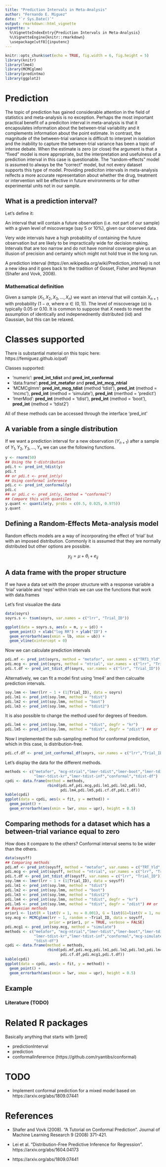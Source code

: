 ```yaml
---
title: "Prediction Intervals in Meta-Analysis"
author: "Fernando E. Miguez"
date: "`r Sys.Date()`"
output: rmarkdown::html_vignette
vignette: >
  %\VignetteIndexEntry{Prediction Intervals in Meta-Analysis}
  %\VignetteEngine{knitr::rmarkdown}
  \usepackage[utf8]{inputenc}
---
```


```r
knitr::opts_chunk$set(echo = TRUE, fig.width = 6, fig.height = 5)
library(knitr)
library(lme4)
library(MCMCglmm)
library(predintma)
library(ggplot2)
```

# Prediction

The topic of prediction has gained considerable attention in the field of statistics and meta-analysis is no exception. Perhaps the most important practical benefit of a prediciton interval in meta-analysis is that it encapsulates information about the between-trial variability and it complements information about the point estimate. In contrast, the magnitude of the between-trial variance is difficult to interpret in isolation and the inability to capture the between-trial variance has been a topic of intense debate. When the estimate is zero (or close) the argument is that a "fixed" model is more appropriate, but the interpretation and usefulness of a prediction interval in this case is questionable. The "random-effects" model is assumed to always be the "correct" model, but not every dataset supports this type of model. Providing prediciton intervals in meta-analysis relfects a more accurate representation about whether the drug, treatment or intervention will be effective in future environments or for other experimental units not in our sample.

## What is a prediction interval?

Let's define it:

An interval that will contain a future observation (i.e. not part of our sample) with a given level of miscoverage (say 5 or 10%), given our observed data.

Very wide intervals have a high probability of containing the future observation but are likely to be impractically wide for decision making. Intervals that are too narrow and do not have nominal coverage give us an illusion of precision and certainty which might not hold true in the long run.

A prediction interval (https://en.wikipedia.org/wiki/Prediction_interval) is not a new idea and it goes back to the tradition of Gosset, Fisher and Neyman (Shafer and Vovk, 2008). 

### Mathematical definition

Given a sample ($X_1, X_2, X_3, ..., X_n$) we want an interval that will contain $X_{n+1}$ with probability ($1 - \alpha$, where $\alpha \in (0,1)$). The level of miscoverage ($\alpha$) is typically 0.05 or 0.10. It is common to suppose that $X$ needs to meet the assumption of identically and indepenednently distributed (iid) and Gaussian, but this can be relaxed. 

# Classes supported

There is substantial material on this topic here: https://femiguez.github.io/paf/

Classes supported:

* 'numeric': **pred_int_tdist** and **pred_int_conformal**
* 'data.frame': **pred_int_metafor** and **pred_int_mcg_ntrial**
* 'MCMCglmm': **pred_int_mcg_tdist** (method 'tdist'), 
              **pred_int** (method = 'mcmc'),
              **pred_int** (method = 'simulate'),
              **pred_int** (merthod = 'predict')
* 'lmerMod': **pred_int** (method = 'tdist'),
             **pred_int** (method = 'boot'),
             **pred_int** (method = 'tdist2')
             
All of these methods can be accessed through the interface 'pred_int'

## A variable from a single distribution

If we want a prediction interval for a new observation ($Y_{n+1}$) after a sample of 
$Y_1,Y_2,Y_3,...,Y_n$ we can use the following functions.

```r
y <- rnorm(50)
## Using the t-distribution
pdi.t <- pred_int_tdist(y)
pdi.t
## or pdi.t <- pred_int(y)
## Using conformal inference
pdi.c <- pred_int_conformal(y)
pdi.c
## or pdi.c <- pred_int(y, method = "conformal")
## Compare this with quantiles
y.quant <- quantile(y, probs = c(0.5, 0.025, 0.975))
y.quant
```

## Defining a Random-Effects Meta-analysis model

Random effects models are a way of incorporating the effect of 'trial' but with an imposed distribution. Commonly it is assumed that they are normally distributed but other options are possible.

$$
y_{ij} = \mu + \theta_i + e_{ij} 
$$

## A data frame with the proper structure

If we have a data set with the proper structure with a response variable a 'trial' variable and 'reps' within trials we can use the functions that work with data.frames

Let's first visualize the data
```r
data(soyrs)
soyrs.s <- tsum(soyrs, var.names = c("lrr", "Trial_ID"))

ggplot(data = soyrs.s, aes(x = m, y = id)) + 
  geom_point() + xlab("log RR") + ylab("ID") +
  geom_errorbarh(aes(xmin = lb, xmax = ub)) + 
  geom_vline(xintercept = 0)
```

Now we can calculate prediction intervals

```r
pdi.mf <- pred_int(soyrs, method = "metafor", var.names = c("TRT1_Yld","TRT2_Yld","Trial_ID"))
pdi.mcg <- pred_int(soyrs, method = "ntrial", var.names = c("lrr", "Trial_ID"))
pdi.t.df <- pred_int_tdist_df(soyrs, var.names = c("lrr", "Trial_ID"))
```

Alternatively, we can fit a model first using 'lme4' and then calcualte prediction intervals.

```r
soy.lmm <- lmer(lrr ~ 1 + (1|Trial_ID), data = soyrs)
pdi.lm1 <- pred_int(soy.lmm, method = "tdist")
pdi.lm2 <- pred_int(soy.lmm, method = "boot")
pdi.lm3 <- pred_int(soy.lmm, method = "tdist2")
```

It is also possible to change the method used for degrees of freedom.

```r
pdi.lm4 <- pred_int(soy.lmm, method = "tdist", degfr = "kr")
pdi.lm5 <- pred_int(soy.lmm, method = "tdist", degfr = "zdist") ## or 'Inf'
```

Now I implemented the sub-sampling method for conformal prediction, which in this case, is distribution-free.

```r
pdi.cf.df <- pred_int_conformal_df(soyrs, var.names = c("lrr","Trial_ID"))
```

Let's display the data for the different methods.

```r
methods <- c("metafor", "mcg-ntrial","lmer-tdist","lmer-boot","lmer-tdist2",
             "lmer-tdist-kr","lmer-tdist-inf","conformal","tdist-df")
cpdi <- data.frame(method = methods, 
                   rbind(pdi.mf,pdi.mcg,pdi.lm1,pdi.lm2,pdi.lm3,
                         pdi.lm4,pdi.lm5,pdi.cf.df,pdi.t.df))
kable(cpdi)
ggplot(data = cpdi, aes(x = fit, y = method)) +
  geom_point() + 
  geom_errorbarh(aes(xmin = lwr, xmax = upr), height = 0.5)
```

## Comparing methods for a dataset which has a between-trial variance equal to zero

How does it compare to the others? Conformal interval seems to be wider than the others.

```r
data(soysff)
## Comparing methods
pdi.mf <- pred_int(soysff, method = "metafor", var.names = c("TRT_Yld","CTR_Yld","Trial_ID"))
pdi.mcg <- pred_int(soysff, method = "ntrial", var.names = c("lrr", "Trial_ID"))
pdi.t.df <- pred_int_tdist_df(soysff, var.names = c("lrr", "Trial_ID"))
soy.lmm <- lmer(lrr ~ 1 + (1|Trial_ID), data = soysff)
pdi.lm1 <- pred_int(soy.lmm, method = "tdist")
pdi.lm2 <- pred_int(soy.lmm, method = "boot")
pdi.lm3 <- pred_int(soy.lmm, method = "tdist2")
pdi.lm4 <- pred_int(soy.lmm, method = "tdist", degfr = "kr")
pdi.lm5 <- pred_int(soy.lmm, method = "tdist", degfr = "zdist") ## or 'Inf'
## Bayesian methods
prior1 <- list(R = list(V = 1, nu = 0.001), G = list(G1=list(V = 1, nu = 0.001)))
soy.mcg <- MCMCglmm(lrr ~ 1, random = ~Trial_ID, data = soysff,
                    prior = prior1, pr = TRUE, verbose = FALSE)
pdi.mcg1 <- pred_int(soy.mcg, method = "simulate")
methods <- c("metafor", "mcg-ntrial","lmer-tdist","lmer-boot","lmer-tdist2",
             "lmer-tdist-kr","lmer-tdist-inf","conformal","mcg-simulate",
             "tdist-df")
cpdi <- data.frame(method = methods, 
                   rbind(pdi.mf,pdi.mcg,pdi.lm1,pdi.lm2,pdi.lm3,pdi.lm4,pdi.lm5,
                         pdi.cf.df,pdi.mcg1,pdi.t.df))
kable(cpdi)
ggplot(data = cpdi, aes(x = fit, y = method)) +
  geom_point() + 
  geom_errorbarh(aes(xmin = lwr, xmax = upr), height = 0.5)
```





## Example

### Literature (TODO)

# Related R packages

Basically anything that starts with [pred]

* predictionInterval
* prediction
* conformalInferernce (https://github.com/ryantibs/conformal)

# TODO

* Implement conformal prediction for a mixed model based on https://arxiv.org/abs/1809.07441

# References

* Shafer and Vovk (2008). "A Tutorial on Conformal Prediction". Journal of Machine Learning Research 9 (2008) 371-421. 

* Lei et al. "Distribution-Free Predictive Inference for Regression". https://arxiv.org/abs/1604.04173

* https://arxiv.org/abs/1809.07441